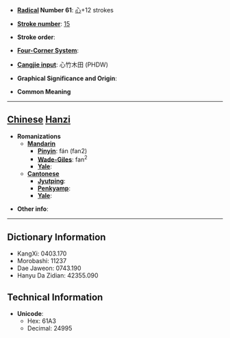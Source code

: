 * '''[[Wiktionary:Chinese radical index| Radical]] Number 61''': [[Wiktionary:Chinese radical index 心|心]]+12 strokes

* '''[[Wiktionary:Chinese total strokes index|Stroke number]]''': [[Wiktionary:Chinese total strokes index 15|15]]

* '''Stroke order''': 

* '''[[Wiktionary:Chinese four corner index|Four-Corner System]]''': 

* '''[[Wiktionary:Chinese Cangjie index|Cangjie input]]''': 心竹木田 (PHDW)

* '''Graphical Significance and Origin''': 

* '''Common Meaning'''

----

== [[Chinese]] [[Hanzi]] ==

* '''Romanizations'''
** '''[[Mandarin]]'''
*** '''[[Pinyin]]''': fán (fan2)
*** '''[[Wade-Giles]]''': fan<sup>2</sup>
*** '''[[Yale]]''': 
** '''[[Cantonese]]'''
*** '''[[Jyutping]]''':
*** '''[[Penkyamp]]''': 
*** '''[[Yale]]''': 

* '''Other info''': 

----

== Dictionary Information ==

* KangXi: 0403.170
* Morobashi: 11237
* Dae Jaweon: 0743.190
* Hanyu Da Zidian: 42355.090

== Technical Information ==

* '''Unicode''':
** Hex: 61A3
** Decimal: 24995